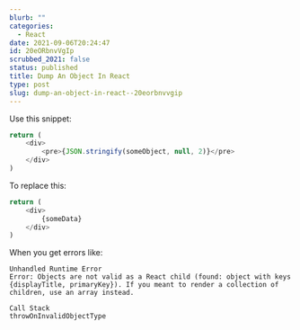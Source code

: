 ```yaml
---
blurb: ""
categories:
  - React
date: 2021-09-06T20:24:47
id: 20eORbnvVgIp
scrubbed_2021: false
status: published
title: Dump An Object In React
type: post
slug: dump-an-object-in-react--20eorbnvvgip
---
```


Use this snippet:

```javascript
return (
    <div>
        <pre>{JSON.stringify(someObject, null, 2)}</pre>
    </div>
)
```

To replace this:

```javascript
return (
    <div>
        {someData}
    </div>
)
```

When you get errors like:

```
Unhandled Runtime Error
Error: Objects are not valid as a React child (found: object with keys {displayTitle, primaryKey}). If you meant to render a collection of children, use an array instead.

Call Stack
throwOnInvalidObjectType
```